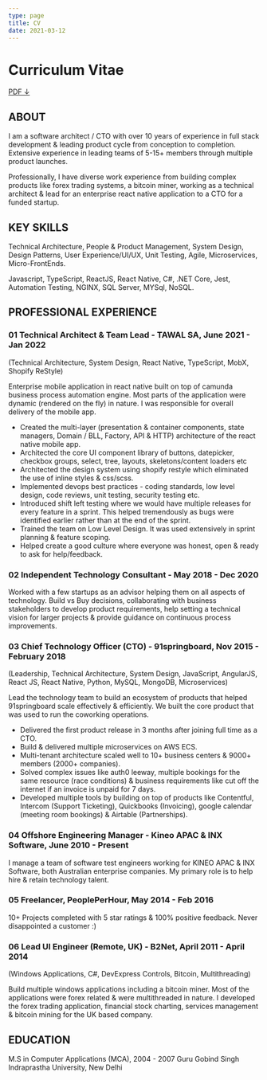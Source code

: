 ```yaml
---
type: page
title: CV
date: 2021-03-12
---
```



<Head>
  <title>Curriculum Vitae</title>
</Head>

# Curriculum Vitae

[PDF ↓](https://docs.google.com/document/d/1xXLWsJBmjqyxAw3iFnYoNNhKNRJ9YKleorCPxQnSYDM/edit?usp=sharing)
## ABOUT

I am a software architect / CTO with over 10 years of experience in full stack development &
leading product cycle from conception to completion. Extensive experience in leading teams of 5-15+ members through multiple product launches.

Professionally, I have diverse work experience from building complex products like forex trading systems,
a bitcoin miner, working as a technical architect & lead for an enterprise react native application to a CTO for a funded startup.

## KEY SKILLS

Technical Architecture, People & Product Management, System Design, Design Patterns, User Experience/UI/UX, Unit Testing, Agile, Microservices, Micro-FrontEnds.

Javascript, TypeScript, ReactJS, React Native, C#, .NET Core, Jest, Automation Testing, NGINX, SQL Server, MYSql, NoSQL.

## PROFESSIONAL EXPERIENCE

### 01 Technical Architect & Team Lead - TAWAL SA, June 2021 - Jan 2022
(Technical Architecture, System Design, React Native, TypeScript, MobX, Shopify ReStyle)

Enterprise mobile application in react native built on top of camunda business process automation engine. Most parts of the application were dynamic (rendered on the fly) in nature. I was responsible for overall delivery of the mobile app. 

- Created the multi-layer (presentation & container components, state managers, Domain / BLL, Factory, API & HTTP) architecture of the react native mobile app. 
- Architected the core UI component library of buttons, datepicker, checkbox groups, select, tree, layouts, skeletons/content loaders etc
- Architected the design system using shopify restyle which eliminated the use of inline styles & css/scss.
- Implemented devops best practices - coding standards, low level design, code reviews, unit testing, security testing etc. 
- Introduced shift left testing where we would have multiple releases for every feature in a sprint. This helped tremendously as bugs were identified earlier rather than at the end of the sprint.
- Trained the team on Low Level Design. It was used extensively in sprint planning & feature scoping.
- Helped create a good culture where everyone was honest, open & ready to ask for help/feedback.

### 02 Independent Technology Consultant - May 2018 - Dec 2020

Worked with a few startups as an advisor helping them on all aspects of technology. Build vs Buy decisions, collaborating with business stakeholders to develop product requirements, help setting a technical vision for larger projects & provide guidance on continuous process improvements.

### 03 Chief Technology Officer (CTO) - 91springboard, Nov 2015 - February 2018
(Leadership, Technical Architecture, System Design, JavaScript, AngularJS, React JS, React Native,
Python, MySQL, MongoDB, Microservices)

Lead the technology team to build an ecosystem of products that helped 91springboard scale effectively & efficiently. We built the core product that was used to run the coworking operations. 

- Delivered the first product release in 3 months after joining full time as a CTO. 
- Build & delivered multiple microservices on AWS ECS.
- Multi-tenant architecture scaled well to 10+ business centers & 9000+ members (2000+ companies).
- Solved complex issues like auth0 leeway, multiple bookings for the same resource (race conditions) & business requirements like cut off the internet if an invoice is unpaid for 7 days.
- Developed multiple tools by building on top of products like Contentful, Intercom (Support Ticketing), Quickbooks (Invoicing), google calendar (meeting room bookings) & Airtable (Partnerships).

### 04 Offshore Engineering Manager - Kineo APAC & INX Software, June 2010 - Present

I manage a team of software test engineers working for KINEO APAC & INX Software, both Australian enterprise companies. My primary role is to help hire & retain technology talent. 

### 05 Freelancer, PeoplePerHour, May 2014 -  Feb 2016

10+ Projects completed with 5 star ratings & 100% positive feedback. Never disappointed a customer :)

### 06 Lead UI Engineer (Remote, UK) - B2Net, April 2011 - April 2014
(Windows Applications, C#, DevExpress Controls, Bitcoin, Multithreading)

Build multiple windows applications including a bitcoin miner. Most of the applications were forex related & were multithreaded in nature. I developed the forex trading application, financial stock charting, services management & bitcoin mining for the UK based company.


## EDUCATION

M.S in Computer Applications (MCA), 2004 - 2007
Guru Gobind Singh Indraprastha University, New Delhi

